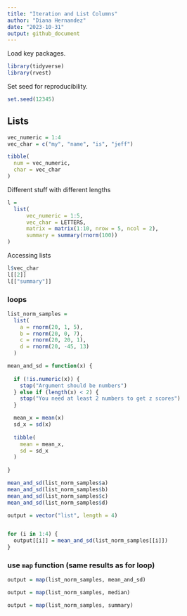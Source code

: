 ```yaml
---
title: "Iteration and List Columns"
author: "Diana Hernandez"
date: "2023-10-31"
output: github_document
---
```


Load key packages.

```r
library(tidyverse)
library(rvest)
```

Set seed for reproducibility.

```r
set.seed(12345)
```

## Lists

```r
vec_numeric = 1:4
vec_char = c("my", "name", "is", "jeff")

tibble(
  num = vec_numeric, 
  char = vec_char
)
```

Different stuff with different lengths

```r
l = 
  list(
      vec_numeric = 1:5,
      vec_char = LETTERS,
      matrix = matrix(1:10, nrow = 5, ncol = 2),
      summary = summary(rnorm(100))
)
```

Accessing lists

```r
l$vec_char
l[[2]]
l[["summary"]]
```

### loops

```r
list_norm_samples =
  list(
    a = rnorm(20, 1, 5),
    b = rnorm(20, 0, 7),
    c = rnorm(20, 20, 1),
    d = rnorm(20, -45, 13)
  )
```

```r
mean_and_sd = function(x) {
  
  if (!is.numeric(x)) {
    stop("Argument should be numbers")
  } else if (length(x) < 2) {
    stop("You need at least 2 numbers to get z scores")
  }

  mean_x = mean(x)
  sd_x = sd(x)
  
  tibble(
    mean = mean_x,
    sd = sd_x
  )
  
}
```

```r
mean_and_sd(list_norm_samples$a)
mean_and_sd(list_norm_samples$b)
mean_and_sd(list_norm_samples$c)
mean_and_sd(list_norm_samples$d)
```

```r
output = vector("list", length = 4)


for (i in 1:4) {
  output[[i]] = mean_and_sd(list_norm_samples[[i]])
}
```

### use `map` function (same results as for loop)

```r
output = map(list_norm_samples, mean_and_sd)

output = map(list_norm_samples, median)

output = map(list_norm_samples, summary)
```


